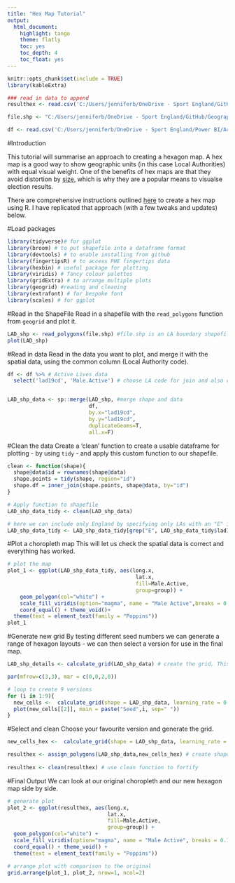 ```yaml
---
title: "Hex Map Tutorial"
output:
  html_document: 
    highlight: tango
    theme: flatly
    toc: yes
    toc_depth: 4
    toc_float: yes
---
```


```r
knitr::opts_chunk$set(include = TRUE)
library(kableExtra)

### read in data to append
resulthex <- read.csv('C:/Users/jenniferb/OneDrive - Sport England/GitHub/Geographical Data/HexMap_England_Active.Males.csv')

file.shp <- "C:/Users/jenniferb/OneDrive - Sport England/GitHub/Geographical Data/LAD/Local_Authority_Districts_April_2019_Boundaries_UK_BUC/Local_Authority_Districts_April_2019_Boundaries_UK_BUC.shp"

df <- read.csv('C:/Users/jenniferb/OneDrive - Sport England/Power BI/Active Lives Survey/Gender_May1819_LA_CC_Regv2.csv')

```

#Introduction

This tutorial will summarise an approach to creating a hexagon map. A hex map is a good way to show geographic units (in this case Local Authorities) with equal visual weight. One of the benefits of hex maps are that they avoid distortion by [size](https://odileeds.org/blog/2017-05-08-mapping-election-with-hexes), which is why they are a popular means to visualse election results.

There are comprehensive instructions outlined [here](http://rpubs.com/Hailstone/326118) to create a hex map using R. I have replicated that approach (with a few tweaks and updates) below.

#Load packages
```r
library(tidyverse)# for ggplot
library(broom) # to put shapefile into a dataframe format
library(devtools) # to enable installing from github
library(fingertipsR) # to access PHE fingertips data
library(hexbin) # useful package for plotting
library(viridis) # fancy colour palettes
library(gridExtra) # to arrange multiple plots
library(geogrid) #reading and cleaning
library(extrafont) # for bespoke font
library(scales) # for ggplot

```

#Read in the ShapeFile
Read in a shapefile with the `read_polygons` function from `geogrid` and plot it.

```r
LAD_shp <- read_polygons(file.shp) #file.shp is an LA boundary shapefile from ONS
plot(LAD_shp)
```

#Read in data
Read in the data you want to plot, and merge it with the spatial data, using the common column (Local Authority code).
```r

df <- df %>% # Active Lives data
  select('lad19cd', 'Male.Active') # choose LA code for join and also colmn with data to plot


LAD_shp_data <- sp::merge(LAD_shp, #merge shape and data
                          df,
                          by.x="lad19cd",
                          by.y="lad19cd",
                          duplicateGeoms=T,
                          all.x=F)
```

#Clean the data
Create a 'clean' function to create a usable dataframe for plotting - by using `tidy` - and apply this custom function to our shapefile. 
```r
clean <- function(shape){
  shape@data$id = rownames(shape@data)
  shape.points = tidy(shape, region="id")
  shape.df = inner_join(shape.points, shape@data, by="id")
}

# Apply function to shapefile
LAD_shp_data_tidy <- clean(LAD_shp_data)

# here we can include only England by specifying only LAs with an "E" in the code are retained.
LAD_shp_data_tidy <- LAD_shp_data_tidy[grep("E", LAD_shp_data_tidy$lad19cd),]
```

#Plot a choropleth map
This will let us check the spatial data is correct and everything has worked.
```r
# plot the map
plot_1 <- ggplot(LAD_shp_data_tidy, aes(long.x,
                                         lat.x,
                                         fill=Male.Active,
                                         group=group)) +
    geom_polygon(col="white") +
    scale_fill_viridis(option="magma", name = "Male Active",breaks = 0.1*0:9, labels = percent(0.1*0:9)) +
    coord_equal() + theme_void()+
  theme(text = element_text(family = "Poppins"))
plot_1

```

#Generate new grid
By testing different seed numbers we can generate a range of hexagon layouts - we can then select a version for use in the final map.
```r

LAD_shp_details <- calculate_grid(LAD_shp_data) # create the grid. This may take a while

par(mfrow=c(3,3), mar = c(0,0,2,0))

# loop to create 9 versions
for (i in 1:9){
  new_cells <-  calculate_grid(shape = LAD_shp_data, learning_rate = 0.03, grid_type = c('hexagonal', "regular"), seed = i)
  plot(new_cells[[2]], main = paste("Seed",i, sep=" "))
}

```

#Select and clean
Choose your favourite version and generate the grid.
```r
new_cells_hex <-  calculate_grid(shape = LAD_shp_data, learning_rate = 0.03, grid_type = c('hexagonal', "regular"), seed = 1)

resulthex <- assign_polygons(LAD_shp_data,new_cells_hex) # create shapefile with hex shapes
                                 
resulthex <- clean(resulthex) # use clean function to fortify 
```

#Final Output
We can look at our original choropleth and our new hexagon map side by side.
```r
# generate plot
plot_2 <- ggplot(resulthex, aes(long.x,
                                lat.x,
                                fill=Male.Active,
                                group=group)) +
  geom_polygon(col="white") +
  scale_fill_viridis(option="magma", name = "Male Active", breaks = 0.1*0:9, labels = percent(0.1*0:9)) +
  coord_equal() + theme_void() +
  theme(text = element_text(family = "Poppins"))

# arrange plot with comparison to the original
grid.arrange(plot_1, plot_2, nrow=1, ncol=2)
```

